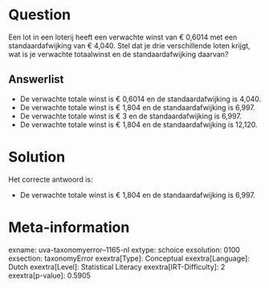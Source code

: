 Question
========

Een lot in een loterij heeft een verwachte winst van € 0,6014 met een
standaardafwijking van € 4,040. Stel dat je drie verschillende loten
krijgt, wat is je verwachte totaalwinst en de standaardafwijking
daarvan?\

Answerlist
----------

* De verwachte totale winst is € 0,6014 en de standaardafwijking is 4,040.
* De verwachte totale winst is € 1,804 en de standaardafwijking is 6,997.
* De verwachte totale winst is € 3 en de standaardafwijking is 6,997.
* De verwachte totale winst is € 1,804 en de standaardafwijking is 12,120.

Solution
========

Het correcte antwoord is: 

* De verwachte totale winst is € 1,804 en de standaardafwijking is 6,997.

Meta-information
================
exname: uva-taxonomyerror--1165-nl
extype: schoice
exsolution: 0100
exsection: taxonomyError 
exextra[Type]: Conceptual
exextra[Language]: Dutch
exextra[Level]: Statistical Literacy
exextra[IRT-Difficulty]: 2
exextra[p-value]: 0.5905
